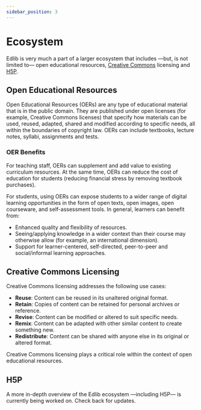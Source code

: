 ```yaml
---
sidebar_position: 3
---
```


# Ecosystem

Edlib is very much a part of a larger ecosystem that includes &mdash;but, is not limited to&mdash; open educational resources, [Creative Commons](https://creativecommons.org/licenses/) licensing and [H5P](https://h5p.org/).

## Open Educational Resources

Open Educational Resources (OERs) are any type of educational material that is in the public domain. They are published under open licenses (for example, Creative Commons licenses) that specify how materials can be used, reused, adapted, shared and modified according to specific needs, all within the boundaries of copyright law. OERs can include textbooks, lecture notes, syllabi, assignments and tests.

### OER Benefits

For teaching staff, OERs can supplement and add value to existing curriculum resources. At the same time, OERs can reduce the cost of education for students (reducing financial stress by removing textbook purchases).

For students, using OERs can expose students to a wider range of digital learning opportunities in the form of open texts, open images, open courseware, and self-assessment tools. In general, learners can benefit from:

- Enhanced quality and flexibility of resources.
- Seeing/applying knowledge in a wider context than their course may otherwise allow (for example, an international dimension).
- Support for learner-centered, self-directed, peer-to-peer and social/informal learning approaches.

## Creative Commons Licensing

Creative Commons licensing addresses the following use cases:

- **Reuse**: Content can be reused in its unaltered original format.
- **Retain**: Copies of content can be retained for personal archives or reference.
- **Revise**: Content can be modified or altered to suit specific needs.
- **Remix**: Content can be adapted with other similar content to create something new.
- **Redistribute**: Content can be shared with anyone else in its original or altered format.

Creative Commons licensing plays a critical role within the context of open educational resources.

## H5P

A more in-depth overview of the Edlib ecosystem &mdash;including H5P&mdash; is currently being worked on. Check back for updates.